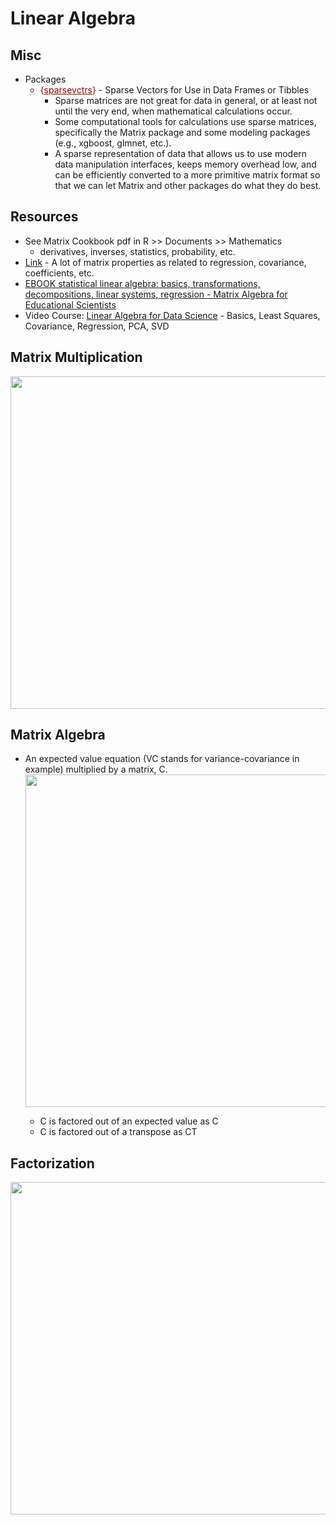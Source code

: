 # Linear Algebra {#sec-math-linalg .unnumbered}

## Misc {#sec-math-linalg-misc .unnumbered}

-   Packages
    -   [{]{style="color: #990000"}[sparsevctrs](https://r-lib.github.io/sparsevctrs/index.html){style="color: #990000"}[}]{style="color: #990000"} - Sparse Vectors for Use in Data Frames or Tibbles
        -   Sparse matrices are not great for data in general, or at least not until the very end, when mathematical calculations occur.
        -   Some computational tools for calculations use sparse matrices, specifically the Matrix package and some modeling packages (e.g., xgboost, glmnet, etc.).
        -   A sparse representation of data that allows us to use modern data manipulation interfaces, keeps memory overhead low, and can be efficiently converted to a more primitive matrix format so that we can let Matrix and other packages do what they do best.

## Resources {#sec-math-linalg-resc .unnumbered}

-   See Matrix Cookbook pdf in R \>\> Documents \>\> Mathematics
    -   derivatives, inverses, statistics, probability, etc.
-   [Link](http://facweb.cs.depaul.edu/sjost/csc423/documents/matrix-form.htm) - A lot of matrix properties as related to regression, covariance, coefficients, etc.
-   [EBOOK statistical linear algebra: basics, transformations, decompositions, linear systems, regression - Matrix Algebra for Educational Scientists](https://zief0002.github.io/matrix-algebra/index.html)
-   Video Course: [Linear Algebra for Data Science](https://www.youtube.com/playlist?list=PLB3yPBd26tWyDNoUpEGVsyI-sygPLqYa1) - Basics, Least Squares, Covariance, Regression, PCA, SVD

## Matrix Multiplication {#sec-math-linalg-matmult .unnumbered}

![](./_resources/Linear_Algebra.resources/image.png){.lightbox width="532"}

## Matrix Algebra {#sec-math-linalg-matalg .unnumbered}

-   An expected value equation (VC stands for variance-covariance in example) multiplied by a matrix, C.\
    ![](./_resources/Linear_Algebra.resources/1-XO9-uivgoTrBx1l4JHRpGQ.png){.lightbox width="532"}

    -   C is factored out of an expected value as C
    -   C is factored out of a transpose as CT

## Factorization {#sec-math-linalg-fact .unnumbered}

![](./_resources/Linear_Algebra.resources/5-Factorizations.png){.lightbox width="532"}
